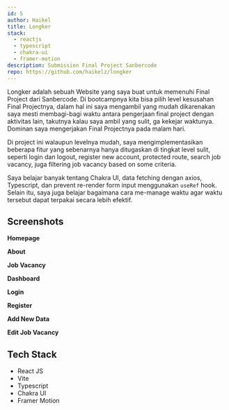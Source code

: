 ```yaml
---
id: 5
author: Haikel
title: Longker
stack:
  - reactjs
  - typescript
  - chakra-ui
  - framer-motion
description: Submission Final Project Sanbercode 
repo: https://github.com/haikelz/longker
---
```


Longker adalah sebuah Website yang saya buat untuk memenuhi Final Project dari Sanbercode. Di bootcampnya kita bisa pilih level kesusahan Final Projectnya, dalam hal ini saya mengambil yang mudah dikarenakan saya mesti membagi-bagi waktu antara pengerjaan final project dengan aktivitas lain, takutnya kalau saya ambil yang sulit, ga kekejar waktunya. Dominan saya mengerjakan Final Projectnya pada malam hari. 

Di project ini walaupun levelnya mudah, saya mengimplementasikan beberapa fitur yang sebenarnya hanya ditugaskan di tingkat level sulit, seperti login dan logout, register new account, protected route, search job vacancy, juga filtering job vacancy based on some criteria.

Saya belajar banyak tentang Chakra UI, data fetching dengan axios, Typescript, dan prevent re-render form input menggunakan `useRef` hook. Selain itu, saya juga belajar bagaimana cara me-manage waktu agar waktu tersebut dapat terpakai secara lebih efektif.

## Screenshots

**Homepage**

<LightboxImage src="https://ik.imagekit.io/haikelz/works/longker/ss-1.png?updatedAt=1688953338194" alt="Homepage 1" /> 

<LightboxImage src="https://ik.imagekit.io/haikelz/works/longker/ss-2.png?updatedAt=1688953338020" alt="Homepage 2" /> 

**About**

<LightboxImage src="https://ik.imagekit.io/haikelz/works/longker/ss-3.png?updatedAt=1688953338153" alt="About" /> 

**Job Vacancy**

<LightboxImage src="https://ik.imagekit.io/haikelz/works/longker/ss-4.png?updatedAt=1688953338037" alt="Job Vacancy" /> 

**Dashboard**

<LightboxImage src="https://ik.imagekit.io/haikelz/works/longker/ss-5.png?updatedAt=1688953337957" alt="Dashboard" /> 

**Login**

<LightboxImage src="https://ik.imagekit.io/haikelz/works/longker/ss-6.png?updatedAt=1688953337777" alt="Login" /> 

**Register**

<LightboxImage src="https://ik.imagekit.io/haikelz/works/longker/ss-7.png?updatedAt=1688953337745" alt="Register" /> 

**Add New Data**

<LightboxImage src="https://ik.imagekit.io/haikelz/works/longker/ss-8.png?updatedAt=1688953337838" alt="Add new data" /> 

**Edit Job Vacancy**

<LightboxImage src="https://ik.imagekit.io/haikelz/works/longker/ss-9.png?updatedAt=1688953337818" alt="Edit Job Vacancy" /> 

## Tech Stack

- React JS
- Vite
- Typescript
- Chakra UI
- Framer Motion